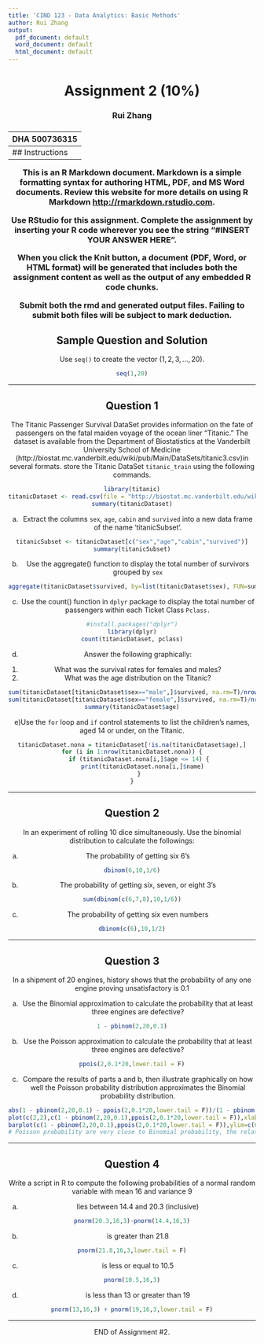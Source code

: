 ```yaml
---
title: 'CIND 123 - Data Analytics: Basic Methods'
author: Rui Zhang
output:
  pdf_document: default
  word_document: default
  html_document: default
---
```

<center> <h1> Assignment 2 (10%) </h1> </center>
<center>  <h3> Rui Zhang </h2> </center>
<center> <h3> DHA 500736315 </h2> </center>
---
## Instructions 

This is an R Markdown document. Markdown is a simple formatting syntax for authoring HTML, PDF, and MS Word documents. Review this website for more details on using R Markdown <http://rmarkdown.rstudio.com>.

Use RStudio for this assignment. Complete the assignment by inserting your R code wherever you see the string "#INSERT YOUR ANSWER HERE".

When you click the **Knit** button, a document (PDF, Word, or HTML format) will be generated that includes both the assignment content as well as the output of any embedded R code chunks.

Submit **both**  the rmd and generated output files. Failing to submit both files will be subject to mark deduction.


## Sample Question and Solution

Use `seq()` to create the vector $(1,2,3,\ldots,20)$.

```r
seq(1,20)
```

******
\newpage
## Question 1 

The Titanic Passenger Survival DataSet provides information on the fate of passengers on the fatal maiden voyage of the ocean liner "Titanic." The dataset is available from the Department of Biostatistics at the Vanderbilt University School of Medicine (http://biostat.mc.vanderbilt.edu/wiki/pub/Main/DataSets/titanic3.csv)in several formats. store the Titanic DataSet `titanic_train` using the following commands. 
```r
library(titanic)
titanicDataset <- read.csv(file = "http://biostat.mc.vanderbilt.edu/wiki/pub/Main/DataSets/titanic3.csv", stringsAsFactors = F)
summary(titanicDataset)
```

a) Extract the columns `sex`, `age`, `cabin` and `survived` into a new data frame of the name 'titanicSubset'.

```r
titanicSubset <- titanicDataset[c("sex","age","cabin","survived")]
summary(titanicSubset)
```


b) Use the aggregate() function to display the total number of survivors grouped by `sex`

```r
aggregate(titanicDataset$survived, by=list(titanicDataset$sex), FUN=sum, na.rm=TRUE)
```

c) Use the count() function in `dplyr` package to display the total number of passengers within each Ticket Class `Pclass.`
```r
#install.packages("dplyr")
library(dplyr)
count(titanicDataset, pclass)
```

d) Answer the following graphically:
1. What was the survival rates for females and males?
2. What was the age distribution on the Titanic?
```r
sum(titanicDataset[titanicDataset$sex=="male",]$survived, na.rm=T)/nrow(titanicDataset[titanicDataset$sex=="male",])
sum(titanicDataset[titanicDataset$sex=="female",]$survived, na.rm=T)/nrow(titanicDataset[titanicDataset$sex=="female",])
summary(titanicDataset$age)
```

e)Use the `for` loop and `if` control statements to list the children's names, aged 14 or under, on the Titanic.
```r
titanicDataset.nona = titanicDataset[!is.na(titanicDataset$age),]
for (i in 1:nrow(titanicDataset.nona)) {
    if (titanicDataset.nona[i,]$age <= 14) {
      print(titanicDataset.nona[i,]$name)
    }
}

```


******
\newpage
## Question 2

In an experiment of rolling 10 dice simultaneously. Use the binomial distribution to calculate the followings:

a) The probability of getting six 6's
```r
dbinom(6,10,1/6)
```

b) The probability of getting six, seven, or eight 3's
```r
sum(dbinom(c(6,7,8),10,1/6))
```

c) The probability of getting six even numbers
```r
dbinom(c(6),10,1/2)
```


******
\newpage
## Question 3 

In a shipment of 20 engines, history shows that the probability of any one engine proving unsatisfactory is 0.1

a) Use the Binomial approximation to calculate the probability that at least three engines are defective? 
```r
1 - pbinom(2,20,0.1)
```


b) Use the Poisson approximation to calculate the probability that at least three engines are defective? 
```r
ppois(2,0.1*20,lower.tail = F)
```


c) Compare the results of parts a and b, then illustrate graphically on how well the Poisson probability distribution approximates the Binomial probability distribution.
```r
abs(1 - pbinom(2,20,0.1) - ppois(2,0.1*20,lower.tail = F))/(1 - pbinom(2,20,0.1))
plot(c(2,2),c(1 - pbinom(2,20,0.1),ppois(2,0.1*20,lower.tail = F)),xlab = "engines", ylab="probability", ylim=c(0.32,0.33))
barplot(c(1 - pbinom(2,20,0.1),ppois(2,0.1*20,lower.tail = F)),ylim=c(0,0.4), names.arg=c("Binomial", "Poisson"), col=c("blue","red"))
# Poisson probability are very close to Binomial probability, the relative error is 0.0007750225
```



******
\newpage
## Question 4 

Write a script in R to compute the following probabilities of a normal random variable with mean 16 and variance 9

a) lies between 14.4 and 20.3 (inclusive)
```r
pnorm(20.3,16,3)-pnorm(14.4,16,3)
```


b) is greater than 21.8
```r
pnorm(21.8,16,3,lower.tail = F)
```


c) is less or equal to 10.5
```r
pnorm(10.5,16,3)
```


d) is less than 13 or greater than 19
```r
pnorm(13,16,3) + pnorm(19,16,3,lower.tail = F)
```

******
END of Assignment #2.
